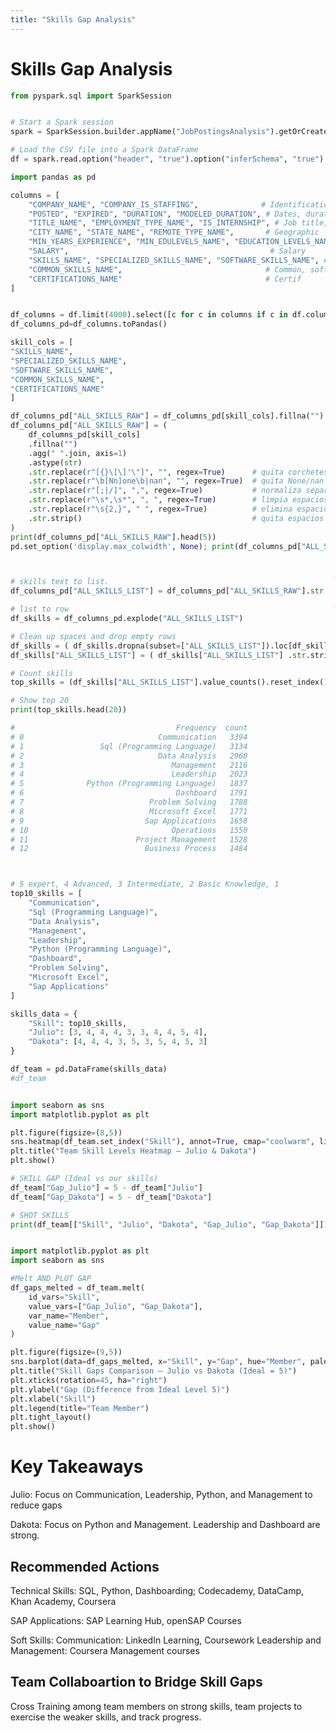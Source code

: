 ```yaml
---
title: "Skills Gap Analysis"
---
```


# Skills Gap Analysis

```python
from pyspark.sql import SparkSession


# Start a Spark session
spark = SparkSession.builder.appName("JobPostingsAnalysis").getOrCreate()

# Load the CSV file into a Spark DataFrame
df = spark.read.option("header", "true").option("inferSchema", "true").option("multiLine","true").option("escape", "\"").csv("../data/lightcast_job_postings.csv")


```

```python

import pandas as pd

columns = [
    "COMPANY_NAME", "COMPANY_IS_STAFFING",              # Identification, company
    "POSTED", "EXPIRED", "DURATION", "MODELED_DURATION", # Dates, duration
    "TITLE_NAME", "EMPLOYMENT_TYPE_NAME", "IS_INTERNSHIP", # Job title, contract type
    "CITY_NAME", "STATE_NAME", "REMOTE_TYPE_NAME",       # Geographic
    "MIN_YEARS_EXPERIENCE", "MIN_EDULEVELS_NAME", "EDUCATION_LEVELS_NAME", # Education, experience
    "SALARY",                                             # Salary
    "SKILLS_NAME", "SPECIALIZED_SKILLS_NAME", "SOFTWARE_SKILLS_NAME", # Tech skills
    "COMMON_SKILLS_NAME",                                # Common, soft skills
    "CERTIFICATIONS_NAME"                                # Certif
]


df_columns = df.limit(4000).select([c for c in columns if c in df.columns])
df_columns_pd=df_columns.toPandas()

skill_cols = [
"SKILLS_NAME",
"SPECIALIZED_SKILLS_NAME",
"SOFTWARE_SKILLS_NAME",
"COMMON_SKILLS_NAME",
"CERTIFICATIONS_NAME"
]

df_columns_pd["ALL_SKILLS_RAW"] = df_columns_pd[skill_cols].fillna("").agg(" ".join, axis=1)
df_columns_pd["ALL_SKILLS_RAW"] = (
    df_columns_pd[skill_cols]
    .fillna("")
    .agg(" ".join, axis=1)
    .astype(str)
    .str.replace(r"[{}\[\]'\"]", "", regex=True)      # quita corchetes y comillas
    .str.replace(r"\b[Nn]one\b|nan", "", regex=True)  # quita None/nan
    .str.replace(r"[;|/]", ",", regex=True)           # normaliza separadores
    .str.replace(r"\s*,\s*", ", ", regex=True)        # limpia espacios entre comas
    .str.replace(r"\s{2,}", " ", regex=True)          # elimina espacios dobles
    .str.strip()                                      # quita espacios extra
)
print(df_columns_pd["ALL_SKILLS_RAW"].head(5))
pd.set_option('display.max_colwidth', None); print(df_columns_pd["ALL_SKILLS_RAW"].head(5).to_string(index=False))



# skills text to list.
df_columns_pd["ALL_SKILLS_LIST"] = df_columns_pd["ALL_SKILLS_RAW"].str.split(",")

# list to row
df_skills = df_columns_pd.explode("ALL_SKILLS_LIST")

# Clean up spaces and drop empty rows
df_skills = ( df_skills.dropna(subset=["ALL_SKILLS_LIST"]).loc[df_skills["ALL_SKILLS_LIST"].str.strip() != ""])
df_skills["ALL_SKILLS_LIST"] = ( df_skills["ALL_SKILLS_LIST"] .str.strip() .str.title())

# Count skills
top_skills = (df_skills["ALL_SKILLS_LIST"].value_counts().reset_index().rename(columns={"index": "Skill", "ALL_SKILLS_LIST": "Frequency"}))

# Show top 20
print(top_skills.head(20))

#                                    Frequency  count
# 0                              Communication   3394
# 1                 Sql (Programming Language)   3134
# 2                              Data Analysis   2960
# 3                                 Management   2116
# 4                                 Leadership   2023
# 5              Python (Programming Language)   1837
# 6                                  Dashboard   1791
# 7                            Problem Solving   1788
# 8                            Microsoft Excel   1771
# 9                           Sap Applications   1658
# 10                                Operations   1550
# 11                        Project Management   1528
# 12                          Business Process   1484



# 5 expert, 4 Advanced, 3 Intermediate, 2 Basic Knowledge, 1
top10_skills = [
    "Communication",
    "Sql (Programming Language)",
    "Data Analysis",
    "Management",
    "Leadership",
    "Python (Programming Language)",
    "Dashboard",
    "Problem Solving",
    "Microsoft Excel",
    "Sap Applications"
]

skills_data = {
    "Skill": top10_skills,
    "Julio": [3, 4, 4, 4, 3, 3, 4, 4, 5, 4],
    "Dakota": [4, 4, 4, 3, 5, 3, 5, 4, 5, 3]
}

df_team = pd.DataFrame(skills_data)
#df_team


import seaborn as sns
import matplotlib.pyplot as plt

plt.figure(figsize=(8,5))
sns.heatmap(df_team.set_index("Skill"), annot=True, cmap="coolwarm", linewidths=0.5)
plt.title("Team Skill Levels Heatmap – Julio & Dakota")
plt.show()

# SKILL GAP (Ideal vs our skills)
df_team["Gap_Julio"] = 5 - df_team["Julio"]
df_team["Gap_Dakota"] = 5 - df_team["Dakota"]

# SHOT SKILLS
print(df_team[["Skill", "Julio", "Dakota", "Gap_Julio", "Gap_Dakota"]])


import matplotlib.pyplot as plt
import seaborn as sns

#Melt AND PLOT GAP
df_gaps_melted = df_team.melt(
    id_vars="Skill",
    value_vars=["Gap_Julio", "Gap_Dakota"],
    var_name="Member",
    value_name="Gap"
)

plt.figure(figsize=(9,5))
sns.barplot(data=df_gaps_melted, x="Skill", y="Gap", hue="Member", palette="coolwarm")
plt.title("Skill Gaps Comparison – Julio vs Dakota (Ideal = 5)")
plt.xticks(rotation=45, ha="right")
plt.ylabel("Gap (Difference from Ideal Level 5)")
plt.xlabel("Skill")
plt.legend(title="Team Member")
plt.tight_layout()
plt.show()


```

# Key Takeaways

Julio: Focus on Communication, Leadership, Python, and Management to reduce gaps

Dakota: Focus on Python and Management. Leadership and Dashboard are strong.

## Recommended Actions

Technical Skills: SQL, Python, Dashboarding; Codecademy, DataCamp, Khan Academy, Coursera

SAP Applications: SAP Learning Hub, openSAP Courses

Soft Skills: Communication: LinkedIn Learning, Coursework
Leadership and Management: Coursera Management courses

## Team Collaboartion to Bridge Skill Gaps

Cross Training among team members on strong skills, team projects to exercise the weaker skills, and track progress.

